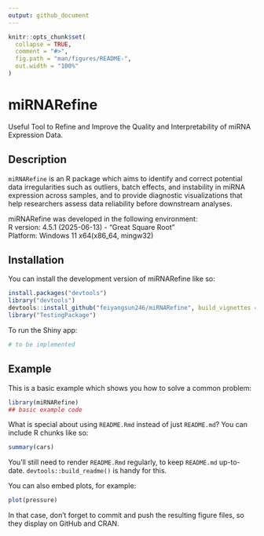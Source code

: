 ```yaml
---
output: github_document
---
```


<!-- README.md is generated from README.Rmd. Please edit that file -->

```r
knitr::opts_chunk$set(
  collapse = TRUE,
  comment = "#>",
  fig.path = "man/figures/README-",
  out.width = "100%"
)
```

# miRNARefine

<!-- badges: start -->
<!-- badges: end -->
Useful Tool to Refine and Improve the Quality and Interpretability of miRNA Expression Data.

## Description

`miRNARefine` is an R package which aims to identify and correct potential data irregularities such as outliers, batch effects, and instability in miRNA expression across samples, and to provide diagnostic visualizations that help researchers assess data reliability before downstream analyses.

miRNARefine was developed in the following environment:  
R version: 4.5.1 (2025-06-13) - "Great Square Root"  
Platform: Windows 11 x64(x86_64, mingw32)

## Installation

You can install the development version of miRNARefine like so:
``` r
install.packages("devtools")
library("devtools")
devtools::install_github("feiyangsun246/miRNARefine", build_vignettes = TRUE)
library("TestingPackage")
```
To run the Shiny app:
```r
# to be implemented
```


## Example

This is a basic example which shows you how to solve a common problem:

```r
library(miRNARefine)
## basic example code
```

What is special about using `README.Rmd` instead of just `README.md`? You can include R chunks like so:

```r
summary(cars)
```

You'll still need to render `README.Rmd` regularly, to keep `README.md` up-to-date. `devtools::build_readme()` is handy for this.

You can also embed plots, for example:

```r
plot(pressure)
```

In that case, don't forget to commit and push the resulting figure files, so they display on GitHub and CRAN.
